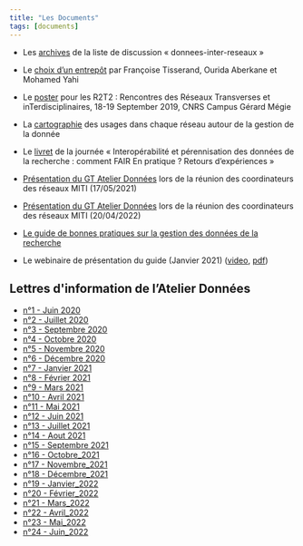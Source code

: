 ```yaml
---
title: "Les Documents"
tags: [documents]
---
```


* Les [archives](https://listes.services.cnrs.fr/wws/arc/donnees-inter-reseaux/) de la liste de discussion « donnees-inter-reseaux »
* Le [choix d'un entrepôt](/download/Choix_entrepot_hackathon_20200114.pdf/) par Françoise Tisserand, Ourida Aberkane et Mohamed Yahi
* Le [poster](/download/R2T2-septembre-2019.pdf) pour les R2T2 : Rencontres des Réseaux Transverses et inTerdisciplinaires, 18-19 September 2019, CNRS Campus Gérard Mégie
* La [cartographie](/download/GTInterreseaux-CartoSyntheseV6-optimise.pdf) des usages dans chaque réseau autour de la gestion de la donnée
* Le [livret](/download/Livret_FAIR_2018.pdf) de la journée « Interopérabilité et pérennisation des données de la recherche : comment FAIR En pratique ? Retours d'expériences »
* [Présentation du GT Atelier Données](/download/Atelier_Donnees_17052021.pdf) lors de la réunion des coordinateurs des réseaux MITI (17/05/2021)
* [Présentation du GT Atelier Données](/download/Atelier_Donnees_20220420.pdf) lors de la réunion des coordinateurs des réseaux MITI (20/04/2022)


- [Le guide de bonnes pratiques sur la gestion des données de la recherche](https://mi-gt-donnees.pages.math.unistra.fr/guide/)
- Le webinaire de présentation du guide (Janvier 2021) ([video](https://www.canal-u.tv/video/atelier_donnees/presentation_du_guide_de_bonnes_pratiques_des_donnees_de_la_recherche.59537), [pdf](/download/Guide_Bonnes_Pratiques_Janvier_2021.pdf))

## Lettres d\'information de l'Atelier Données

- [n°1 - Juin 2020](/download/Lettre_d_information_GT_Atelier_Données_n_1_-_Juin_2020.pdf)
- [n°2 - Juillet 2020](/download/Lettre_d_information_GT_Atelier_Données_n_2_-_Juillet_2020.pdf)
- [n°3 - Septembre 2020](/download/Lettre_d_information_GT_Atelier_Données_n_3_-_Septembre_2020.pdf)
- [n°4 - Octobre 2020](/download/Lettre_d_information_GT_Atelier_Données_n_4_-_Octobre_2020.pdf)
- [n°5 - Novembre 2020](/download/Lettre_d_information_GT_Atelier_Données_n_5_-_Novembre_2020.pdf)
- [n°6 - Décembre 2020](/download/Lettre_d_information_GT_Atelier_Données_n_6_-_Décembre_2020.pdf)
- [n°7 - Janvier 2021](/download/Lettre_d_information_GT_Atelier_Données_n_7_–_Janvier_2021.pdf)
- [n°8 - Février 2021](/download/Lettre_d_information_GT_Atelier_Données_n_8_–_Février_2021.pdf)
- [n°9 - Mars 2021](/download/Lettre_d_information_GT_Atelier_Données_n_9___Mars_2021.pdf)
- [n°10 - Avril 2021](/download/Lettre_d_information_GT_Atelier_Données_n_10_-_Avril_2021.pdf)
- [n°11 - Mai 2021](/download/Lettre_d_information_GT_Atelier_Données_n_11_-_Mai_2021.pdf)
- [n°12 - Juin 2021](/download/Lettre_d_information_GT_Atelier_Données_n_12_-_Juin_2021.pdf)
- [n°13 - Juillet 2021](/download/Lettre_d_information_GT_Atelier_Données_n_13_-_Juillet_2021.pdf)
- [n°14 - Aout 2021](/download/Lettre_d_information_GT_Atelier_Données_n_14_-_Aout_2021.pdf)
- [n°15 - Septembre 2021](/download/Lettre_d_information_GT_Atelier_Données_n_15_-_Septembre_2021.pdf)
- [n°16 - Octobre_2021](/download/Lettre_d_information_GT_Atelier_Données_n_16_-_Octobre_2021.pdf) 
- [n°17 - Novembre_2021](/download/Lettre_d_information_GT_Atelier_Données_n_17_-_Novembre_2021.pdf)
- [n°18 - Décembre_2021](/download/Lettre_d_information_GT_Atelier_Données_n_18_Decembre_2021.pdf) 
- [n°19 - Janvier_2022](/download/Lettre_d_information_GT_Atelier_Données_n_19_Janvier_2022.pdf)
- [n°20 - Février_2022](/download/Lettre_d_information_GT_Atelier_Données_n_20_-_Février_2022.pdf) 
- [n°21 - Mars_2022](/download/Lettre_d_information_GT_Atelier_Données_n_21_-_Mars_2022.pdf)
- [n°22 - Avril_2022](/download/Lettre_d_information_GT_Atelier_Données_n_22_-_Avril_2022.pdf) 
- [n°23 - Mai_2022](/download/Lettre_d_information_GT_Atelier_Données_n_23_-_Mai_2022.pdf)
- [n°24 - Juin_2022](/download/Lettre_d_information_GT_Atelier_Données_n_24_-_Juin_2022.pdf)

